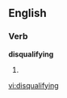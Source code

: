 ==English==

===Verb===
'''disqualifying'''

# {{third-person singular of|[[disqualify]]}}

[[vi:disqualifying]]